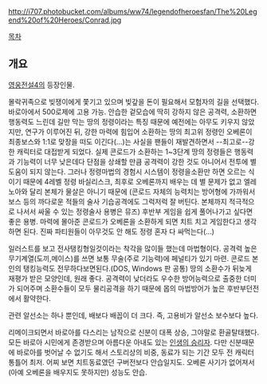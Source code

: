 http://i707.photobucket.com/albums/ww74/legendofheroesfan/The%20Legend%20of%20Heroes/Conrad.jpg

[[목차]]

== 개요 ==

[[영웅전설4]]의 등장인물.

몰락귀족으로 빚쟁이에게 쫓기고 있으며 빚갚을 돈이 필요해서 모험자의 길을 선택했다. 바로아에서 500로제에 고용 가능. 안습한 겉모습에 딱히 강하지 않은 공격력, 소환하면 행동력도 느린데 길만 막는 땅의 정령이라는 특징 때문에 예전에는 아무도 키우지 않았지만, 연구가 이루어진 뒤, 강한 마력에 힘입어 소환하는 땅의 최고위 정령인 오베론이 최종보스와 1:1로 맞장을 떠도 이긴다(...)는 사실을 팬들이 재발견하면서 --최고로--강한 캐릭터로 대접받게 되었다. 실제 콘로드가 소환하는 1~3단계 땅의 정령들은 행동력과 기능력이 너무 낮은데다 단점을 상쇄할 만큼 공격력이 강한 것도 아니어서 전투에 별 도움이 되지 않는다. 그러나 정령마법의 경험시 시스템이 정령을소환만 하면 오르는 식이기 때문에 4레벨 정령 바실리스크, 최후로 오베론까지 배우는 데 별 문제가 없고 엘레노아와 달리 본체가 물살은 아니기 때문에 (콘로드 자체의 능력치는 방어형에 가까워서 보스 등의 까다로운 적들의 술사 기습공격에도 그럭저럭 잘 버틴다. 본체까지 적극적으로 나서서 싸울 수 있는 정령술사 용병은 뮤즈) 후반부 게임을 쉽게 풀어나가고 싶다면 좋은 용병. 마력에 몰아준 콘로드가 오베론을 소환하게 되면 치트 치고 게임한다고 생각하면 된다. 진짜 파티원들이 아무것도 안 해도 정령 혼자 다 싸먹는다(...)  

일러스트를 보고 전사탱킹형일것이라는 착각을 많이들 했는데 마법형이다. 공격력 높은 무기계열(도끼,메이스)를 쓰면 보통 무술(주로 기능력)에 페널티가 있기 마련. 콘로드 본인의 탱킹능력도 전무하다보면된다.(DOS, Windows 판 공통)
땅의 소환수가 뒤늦게 재평가 받은 모양인데, 원래 좋다. 공격력이 낮더라도 우수한 방어능력으로 출중한 더미가 되어주며 소환수들이 모두 물리공격을 하기 때문에 몹의 마법방어가 높은 후반부던전에서 활약한다.

관련 알선소는 하나 뿐인데, 배보다 배꼽이 더 크다. 즉, 고용비가 알선소 보수보다 높다.

리메이크되면서 바로아를 다스리는 남작으로 신분이 대폭 상승, 그야말로 환골탈태했다. 모든 바로아 시민에게 존경받으며 아름다운 아내도 있는 [[인생의 승리자]]. 다만 신분때문에 바로아를 벗어날 수 없기도 해서 스토리상의 비중, 동료가 되는 기간 모두 전 캐릭터 통틀어 최저. 어찌 보면 치트동료였던 구버전보다 안습일지도. 오베론 사기가 없어져서 (아예 오베론을 배우지도 못하지만) 성능도 안습.
